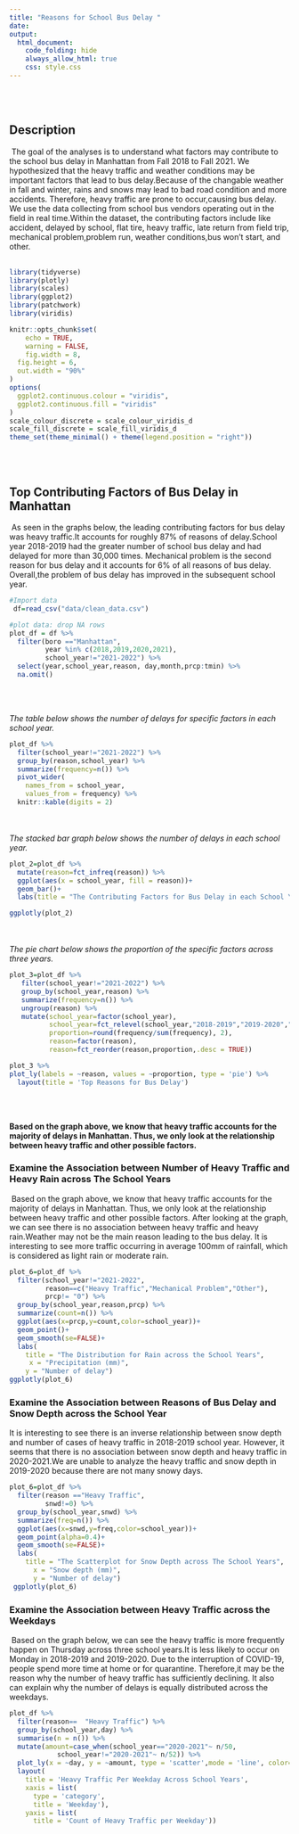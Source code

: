 ```yaml
---
title: "Reasons for School Bus Delay "
date: 
output: 
  html_document:
    code_folding: hide
    always_allow_html: true
    css: style.css
---
```


<br></br> 


## Description

\ The goal of the analyses is to understand what factors may contribute to the school bus delay in Manhattan from Fall 2018 to Fall 2021. We hypothesized that the heavy traffic and weather conditions may be important factors that lead to bus delay.Because of the changable weather in fall and winter, rains and snows may lead to bad road condition and more accidents. Therefore, heavy traffic are prone to occur,causing bus delay. 
We use the data collecting from school bus vendors operating out in the field in real time.Within the dataset, the contributing factors include like accident, delayed by school, flat tire, heavy traffic, late return from field trip, mechanical problem,problem run, weather conditions,bus won't start, and other.
<br></br>  
```r
library(tidyverse)
library(plotly)
library(scales)
library(ggplot2)
library(patchwork)
library(viridis)

knitr::opts_chunk$set(
	echo = TRUE,
	warning = FALSE,
	fig.width = 8, 
  fig.height = 6,
  out.width = "90%"
)
options(
  ggplot2.continuous.colour = "viridis",
  ggplot2.continuous.fill = "viridis"
)
scale_colour_discrete = scale_colour_viridis_d
scale_fill_discrete = scale_fill_viridis_d
theme_set(theme_minimal() + theme(legend.position = "right"))

```
<br></br>

## Top Contributing Factors of Bus Delay in Manhattan 

\ As seen in the graphs below, the leading contributing factors for bus delay was heavy traffic.It accounts for roughly 87% of reasons of delay.School year 2018-2019 had the greater number of school bus delay and had delayed for more than 30,000 times. Mechanical problem is the second reason for bus delay and it accounts for 6% of all reasons of bus delay.
Overall,the problem of bus delay has improved in the subsequent school year.


```r
#Import data
 df=read_csv("data/clean_data.csv")
```

```r
#plot data: drop NA rows
plot_df = df %>% 
  filter(boro =="Manhattan",
         year %in% c(2018,2019,2020,2021),
         school_year!="2021-2022") %>%
  select(year,school_year,reason, day,month,prcp:tmin) %>% 
  na.omit()
```
<br></br>

_The table below shows the number of delays for specific factors in each school year._
```r
plot_df %>% 
  filter(school_year!="2021-2022") %>% 
  group_by(reason,school_year) %>% 
  summarize(frequency=n()) %>% 
  pivot_wider(
    names_from = school_year,
    values_from = frequency) %>%
  knitr::kable(digits = 2)
```

<br></br>
_The stacked bar graph below shows the number of delays in each school year._
```r
plot_2=plot_df %>% 
  mutate(reason=fct_infreq(reason)) %>%
  ggplot(aes(x = school_year, fill = reason))+
  geom_bar()+
  labs(title = "The Contributing Factors for Bus Delay in each School Year")

ggplotly(plot_2)
```

<br></br>
_The pie chart below shows the proportion of the specific factors across three years._
```r
plot_3=plot_df %>% 
   filter(school_year!="2021-2022") %>% 
   group_by(school_year,reason) %>% 
   summarize(frequency=n()) %>% 
   ungroup(reason) %>% 
   mutate(school_year=factor(school_year),
          school_year=fct_relevel(school_year,"2018-2019","2019-2020","2020-2021"),
          proportion=round(frequency/sum(frequency), 2),
          reason=factor(reason),
          reason=fct_reorder(reason,proportion,.desc = TRUE))

plot_3 %>% 
plot_ly(labels = ~reason, values = ~proportion, type = 'pie') %>% 
  layout(title = 'Top Reasons for Bus Delay')



```


<br></br>
**Based on the graph above, we know that heavy traffic accounts for the majority of delays in Manhattan. Thus, we only look at the relationship between heavy traffic and other possible factors.**

### Examine the Association between Number of Heavy Traffic and Heavy Rain across The School Years

\ Based on the graph above, we know that heavy traffic accounts for the majority of delays in Manhattan. Thus, we only look at the relationship between heavy traffic and other possible factors. After looking at the graph, we can see there is no association between heavy traffic and heavy rain.Weather may not be the main reason leading to the bus delay. It is interesting to see more traffic occurring in average 100mm of rainfall, which is considered as light rain or moderate rain.

```r
plot_6=plot_df %>% 
  filter(school_year!="2021-2022",
         reason==c("Heavy Traffic","Mechanical Problem","Other"),
         prcp!= "0") %>%
  group_by(school_year,reason,prcp) %>% 
  summarize(count=n()) %>% 
  ggplot(aes(x=prcp,y=count,color=school_year))+
  geom_point()+
  geom_smooth(se=FALSE)+
  labs(
    title = "The Distribution for Rain across the School Years",
     x = "Precipitation (mm)",
    y = "Number of delay")
ggplotly(plot_6)

```

### Examine the Association between Reasons of Bus Delay and Snow Depth across the School Year

It is interesting to see there is an inverse relationship between snow depth and number of cases of heavy traffic in 2018-2019 school year. However, it seems that there is no association between snow depth and heavy traffic in 2020-2021.We are unable to analyze the heavy traffic and snow depth in 2019-2020 because there are not many snowy days.

```r
plot_6=plot_df %>% 
  filter(reason =="Heavy Traffic",
         snwd!=0) %>% 
  group_by(school_year,snwd) %>% 
  summarize(freq=n()) %>% 
  ggplot(aes(x=snwd,y=freq,color=school_year))+
  geom_point(alpha=0.4)+
  geom_smooth(se=FALSE)+
  labs(
    title = "The Scatterplot for Snow Depth across The School Years",
      x = "Snow depth (mm)",
      y = "Number of delay")
 ggplotly(plot_6) 
```


### Examine the Association between Heavy Traffic across the Weekdays
\ Based on the graph below, we can see the heavy traffic is more frequently happen on Thursday across three school years.It is less likely to occur on Monday in 2018-2019 and 2019-2020. Due to the interruption of COVID-19, people spend more time at home or for quarantine. Therefore,it may be the reason why the number of heavy traffic has sufficiently declining. It also can explain why the number of delays is equally distributed across the weekdays.

```r
plot_df %>% 
  filter(reason==  "Heavy Traffic") %>% 
  group_by(school_year,day) %>%   
  summarise(n = n()) %>% 
  mutate(amount=case_when(school_year=="2020-2021"~ n/50,
            school_year!="2020-2021"~ n/52)) %>% 
  plot_ly(x = ~day, y = ~amount, type = 'scatter',mode = 'line', color= ~ school_year) %>%
  layout(
    title = 'Heavy Traffic Per Weekday Across School Years',
    xaxis = list(
      type = 'category',
      title = 'Weekday'),
    yaxis = list(
      title = 'Count of Heavy Traffic per Weekday'))
```


